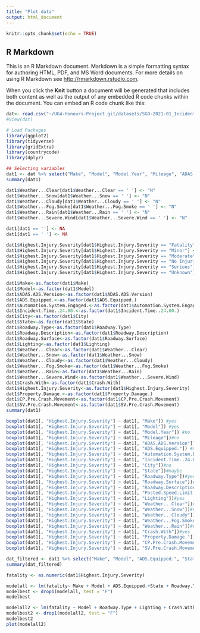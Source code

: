 ```yaml
---
title: "Plot data"
output: html_document
---
```


```r
knitr::opts_chunk$set(echo = TRUE)
```

## R Markdown

This is an R Markdown document. Markdown is a simple formatting syntax for authoring HTML, PDF, and MS Word documents. For more details on using R Markdown see <http://rmarkdown.rstudio.com>.

When you click the **Knit** button a document will be generated that includes both content as well as the output of any embedded R code chunks within the document. You can embed an R code chunk like this:

```r
dat<- read.csv("~/UG4-Honours-Project.git/datasets/SGO-2021-01_Incident_Reports_ADAS.csv")
#View(dat)
```

```r
# Load Packages
library(ggplot2)
library(tidyverse)
library(gridExtra)
library(countrycode)
library(dplyr)
```

```r
## Selecting variables
dat1 <- dat %>% select("Make", "Model", "Model.Year", "Mileage", "ADAS.ADS.Version", "ADS.Equipped.", "Automation.System.Engaged.", "Incident.Time..24.00.", "City", "State", "Roadway.Type", "Roadway.Surface", "Roadway.Description", "Posted.Speed.Limit..MPH.", "Lighting", "Weather...Clear", "Weather...Snow", "Weather...Cloudy", "Weather...Fog.Smoke", "Weather...Rain", "Weather...Severe.Wind", "Crash.With", "Highest.Injury.Severity","Property.Damage.", "CP.Pre.Crash.Movement", "CP.Pre.Crash.Movement", "SV.Pre.Crash.Movement", "SV.Precrash.Speed..MPH.")
summary(dat1)
```

```r
dat1$Weather...Clear[dat1$Weather...Clear == ' '] <- "N"
dat1$Weather...Snow[dat1$Weather...Snow == ' '] <- "N"
dat1$Weather...Cloudy[dat1$Weather...Cloudy == ' '] <- "N"
dat1$Weather...Fog.Smoke[dat1$Weather...Fog.Smoke == ' '] <- "N"
dat1$Weather...Rain[dat1$Weather...Rain == ' '] <- "N"
dat1$Weather...Severe.Wind[dat1$Weather...Severe.Wind == ' '] <- "N"

dat1[dat1 == ''] <- NA
dat1[dat1 == ' '] <- NA

dat1$Highest.Injury.Severity[dat1$Highest.Injury.Severity == "Fatality"] <- 5
dat1$Highest.Injury.Severity[dat1$Highest.Injury.Severity == "Minor"] <- 2
dat1$Highest.Injury.Severity[dat1$Highest.Injury.Severity == "Moderate"] <- 3
dat1$Highest.Injury.Severity[dat1$Highest.Injury.Severity == "No Injuries Reported"] <- 1
dat1$Highest.Injury.Severity[dat1$Highest.Injury.Severity == "Serious"] <- 4
dat1$Highest.Injury.Severity[dat1$Highest.Injury.Severity == "Unknown"] <- 0

dat1$Make<-as.factor(dat1$Make)
dat1$Model<-as.factor(dat1$Model)
dat1$ADAS.ADS.Version<-as.factor(dat1$ADAS.ADS.Version)
dat1$ADS.Equipped.<-as.factor(dat1$ADS.Equipped.)
dat1$Automation.System.Engaged.<-as.factor(dat1$Automation.System.Engaged.)
dat1$Incident.Time..24.00.<-as.factor(dat1$Incident.Time..24.00.)
dat1$City<-as.factor(dat1$City)
dat1$State<-as.factor(dat1$State)
dat1$Roadway.Type<-as.factor(dat1$Roadway.Type)
dat1$Roadway.Description<-as.factor(dat1$Roadway.Description)
dat1$Roadway.Surface<-as.factor(dat1$Roadway.Surface)
dat1$Lighting<-as.factor(dat1$Lighting)
dat1$Weather...Clear<-as.factor(dat1$Weather...Clear)
dat1$Weather...Snow<-as.factor(dat1$Weather...Snow)
dat1$Weather...Cloudy<-as.factor(dat1$Weather...Cloudy)
dat1$Weather...Fog.Smoke<-as.factor(dat1$Weather...Fog.Smoke)
dat1$Weather...Rain<-as.factor(dat1$Weather...Rain)
dat1$Weather...Severe.Wind<-as.factor(dat1$Weather...Severe.Wind)
dat1$Crash.With<-as.factor(dat1$Crash.With)
dat1$Highest.Injury.Severity<-as.factor(dat1$Highest.Injury.Severity)
dat1$Property.Damage.<-as.factor(dat1$Property.Damage.)
dat1$CP.Pre.Crash.Movement<-as.factor(dat1$CP.Pre.Crash.Movement)
dat1$SV.Pre.Crash.Movement<-as.factor(dat1$SV.Pre.Crash.Movement)
summary(dat1)
```

```r
boxplot(dat1[, "Highest.Injury.Severity"] ~ dat1[, "Make"]) #yes
boxplot(dat1[, "Highest.Injury.Severity"] ~ dat1[, "Model"]) #yes
boxplot(dat1[, "Highest.Injury.Severity"] ~ dat1[, "Model.Year"]) #no
boxplot(dat1[, "Highest.Injury.Severity"] ~ dat1[, "Mileage"])#no
boxplot(dat1[, "Highest.Injury.Severity"] ~ dat1[, "ADAS.ADS.Version"]) #no but interesting to use for something else
boxplot(dat1[, "Highest.Injury.Severity"] ~ dat1[, "ADS.Equipped."]) #maybe
boxplot(dat1[, "Highest.Injury.Severity"] ~ dat1[, "Automation.System.Engaged."])#no
boxplot(dat1[, "Highest.Injury.Severity"] ~ dat1[, "Incident.Time..24.00."])#no
boxplot(dat1[, "Highest.Injury.Severity"] ~ dat1[, "City"])#no
boxplot(dat1[, "Highest.Injury.Severity"] ~ dat1[, "State"])#maybe
boxplot(dat1[, "Highest.Injury.Severity"] ~ dat1[, "Roadway.Type"])#yes
boxplot(dat1[, "Highest.Injury.Severity"] ~ dat1[, "Roadway.Surface"])#no
boxplot(dat1[, "Highest.Injury.Severity"] ~ dat1[, "Roadway.Description"])#no
boxplot(dat1[, "Highest.Injury.Severity"] ~ dat1[, "Posted.Speed.Limit..MPH."])#no
boxplot(dat1[, "Highest.Injury.Severity"] ~ dat1[, "Lighting"])#yes
boxplot(dat1[, "Highest.Injury.Severity"] ~ dat1[, "Weather...Clear"])#no
boxplot(dat1[, "Highest.Injury.Severity"] ~ dat1[, "Weather...Snow"])#no
boxplot(dat1[, "Highest.Injury.Severity"] ~ dat1[, "Weather...Cloudy"])#no
boxplot(dat1[, "Highest.Injury.Severity"] ~ dat1[, "Weather...Fog.Smoke"])#no
boxplot(dat1[, "Highest.Injury.Severity"] ~ dat1[, "Weather...Rain"])#no
boxplot(dat1[, "Highest.Injury.Severity"] ~ dat1[, "Crash.With"])#yes
boxplot(dat1[, "Highest.Injury.Severity"] ~ dat1[, "Property.Damage."])#yes
boxplot(dat1[, "Highest.Injury.Severity"] ~ dat1[, "CP.Pre.Crash.Movement"])#yes
boxplot(dat1[, "Highest.Injury.Severity"] ~ dat1[, "SV.Pre.Crash.Movement"])#yes
```

```r
dat_filtered <- dat1 %>% select("Make", "Model", "ADS.Equipped.", "State", "Roadway.Type", "Lighting", "Crash.With", "Highest.Injury.Severity","Property.Damage.", "CP.Pre.Crash.Movement", "CP.Pre.Crash.Movement", "SV.Pre.Crash.Movement", "SV.Precrash.Speed..MPH.")
summary(dat_filtered)
```

```r

fatality <- as.numeric(dat1$Highest.Injury.Severity)

modelall <- lm(fatality~ Make + Model + ADS.Equipped.+State + Roadway.Type + Lighting + Crash.With + Property.Damage. + CP.Pre.Crash.Movement + CP.Pre.Crash.Movement + SV.Pre.Crash.Movement, data = dat_filtered)
modelbest <- drop1(modelall, test = "F")
modelbest

```

```r
modelall2 <- lm(fatality ~ Model + Roadway.Type + Lighting + Crash.With + CP.Pre.Crash.Movement, data = dat_filtered)
modelbest2 <- drop1(modelall2, test = "F")
modelbest2
plot(modelall2)
```